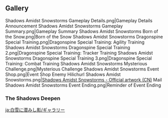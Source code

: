 {{EventTabs
|subpage1 = Born of the Snow
|subpage2 = Dragonspine Special Training
|subpage2name = Special Training
|subpage3 = Rise of the Fell Flower
|subpage3name = Fellflower Challenge
}}

==Gallery==
<gallery>
Shadows Amidst Snowstorms Gameplay Details.png|Gameplay Details Announcement
Shadows Amidst Snowstorms Gameplay Summary.png|Gameplay Summary
Shadows Amidst Snowstorms Born of the Snow.png|Born of the Snow
Shadows Amidst Snowstorms Dragonspine Special Training.png|Dragonspine Special Training: Agility Training
Shadows Amidst Snowstorms Dragonspine Special Training 2.png|Dragonspine Special Training: Tracker Training
Shadows Amidst Snowstorms Dragonspine Special Training 3.png|Dragonspine Special Training: Combat Training
Shadows Amidst Snowstorms Mysterious Challenge.png|Mysterious Challenge
Shadows Amidst Snowstorms Event Shop.png|Event Shop
Enemy Hilichurl Shadows Amidst Snowstorms.png|[https://bbs.mihoyo.com/ys/article/12656628 Shadows Amidst Snowstorms - Official artwork (CN)] <!-- 2021-12-03-->
Mail Shadows Amidst Snowstorms Event Ending.png|Reminder of Event Ending
</gallery>

===The Shadows Deepen===
{{Transclude|The Shadows Deepen|Gallery|main=1}}

[[ja:白雪に潜みし影/ギャラリー]]